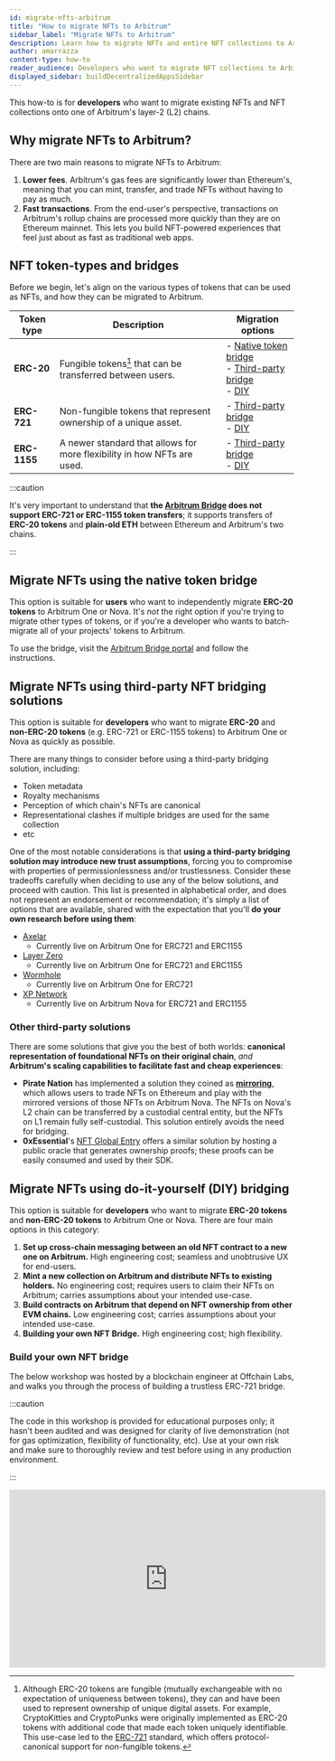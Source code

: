 ```yaml
---
id: migrate-nfts-arbitrum
title: "How to migrate NFTs to Arbitrum"
sidebar_label: "Migrate NFTs to Arbitrum"
description: Learn how to migrate NFTs and entire NFT collections to Arbitrum through the Arbitrum Bridge, third-party bridges, and DIY bridging solutions.
author: amarrazza
content-type: how-to
reader_audience: Developers who want to migrate NFT collections to Arbitrum
displayed_sidebar: buildDecentralizedAppsSidebar
---
```




<PublicPreviewBannerPartial />


This how-to is for **developers** who want to migrate existing NFTs and NFT collections onto one of Arbitrum's layer-2 (L2) chains.

## Why migrate NFTs to Arbitrum?

There are two main reasons to migrate NFTs to Arbitrum:

 1. **Lower fees**. Arbitrum's gas fees are significantly lower than Ethereum's, meaning that you can mint, transfer, and trade NFTs without having to pay as much.
 2. **Fast transactions**. From the end-user's perspective, transactions on Arbitrum's rollup chains are processed more quickly than they are on Ethereum mainnet. This lets you build NFT-powered experiences that feel just about as fast as traditional web apps.

<!-- todo: when shouldn't you? Risks to call out? -->


## NFT token-types and bridges

Before we begin, let's align on the various types of tokens that can be used as NFTs, and how they can be migrated to Arbitrum.

| Token type   | Description                                                             | Migration options                                                                                                                                                  |
| ------------ | ----------------------------------------------------------------------- | ------------------------------------------------------------------------------------------------------------------------------------------------------------------ |
| **ERC-20**   | Fungible tokens[^1] that can be transferred between users.              | - [Native token bridge](https://bridge.arbitrum.io/) <br/> - [Third-party bridge](#third-party-nft-bridging-solutions) <br/> - [DIY](#do-it-yourself-diy-bridging) |
| **ERC-721**  | Non-fungible tokens that represent ownership of a unique asset.         | - [Third-party bridge](#third-party-nft-bridging-solutions) <br/> - [DIY](#do-it-yourself-diy-bridging)                                                            |
| **ERC-1155** | A newer standard that allows for more flexibility in how NFTs are used. | - [Third-party bridge](#third-party-nft-bridging-solutions)  <br/> - [DIY](#do-it-yourself-diy-bridging)                                                           |

:::caution

It's very important to understand that **the [Arbitrum Bridge](https://bridge.arbitrum.io/) does not support ERC-721 or ERC-1155 token transfers**; it supports transfers of **ERC-20 tokens** and **plain-old ETH** between Ethereum and Arbitrum's two chains.

:::

<!-- todo: fact check -->

## Migrate NFTs using the native token bridge

This option is suitable for **users** who want to independently migrate **ERC-20 tokens** to <a data-quicklook-from="arbitrum-one">Arbitrum One</a> or <a data-quicklook-from="arbitrum-nova">Nova</a>. It's *not* the right option if you're trying to migrate other types of tokens, or if you're a developer who wants to batch-migrate all of your projects' tokens to Arbitrum. <!-- todo: is this true? -->

To use the bridge, visit the [Arbitrum Bridge portal](https://bridge.arbitrum.io/) and follow the instructions.


## Migrate NFTs using third-party NFT bridging solutions
 
This option is suitable for **developers** who want to migrate **ERC-20** and **non-ERC-20 tokens** (e.g. ERC-721 or ERC-1155 tokens) to <a data-quicklook-from="arbitrum-one">Arbitrum One</a> or <a data-quicklook-from="arbitrum-nova">Nova</a> as quickly as possible.

There are many things to consider before using a third-party bridging solution, including:

 - Token metadata
 - Royalty mechanisms
 - Perception of which chain's NFTs are canonical
 - Representational clashes if multiple bridges are used for the same collection
 - etc

One of the most notable considerations is that **using a third-party bridging solution may introduce new trust assumptions**, forcing you to compromise with properties of permissionlessness and/or trustlessness. Consider these tradeoffs carefully when deciding to use any of the below solutions, and proceed with caution. This list is presented in alphabetical order, and does not represent an endorsement or recommendation; it's simply a list of options that are available, shared with the expectation that you'll **do your own research before using them**:

- [Axelar](https://axelar.network/)
    - Currently live on Arbitrum One for ERC721 and ERC1155
- [Layer Zero](https://layerzero.network/)
    - Currently live on Arbitrum One for ERC721 and ERC1155
- [Wormhole](https://wormhole.com/)
    - Currently live on Arbitrum One for ERC721
- [XP Network](https://xp.network/)
    - Currently live on Arbitrum Nova for ERC721 and ERC1155


### Other third-party solutions

There are some solutions that give you the best of both worlds: **canonical representation of foundational NFTs on their original chain**, *and* **Arbitrum's scaling capabilities to facilitate fast and cheap experiences**:

 - **Pirate Nation** has implemented a solution they coined as **[mirroring](https://piratenation.medium.com/mirroring-trade-on-l1-play-on-l2-3f53068a6a44)**, which allows users to trade NFTs on Ethereum and play with the mirrored versions of those NFTs on Arbitrum Nova. The NFTs on Nova's L2 chain can be transferred by a custodial central entity, but the NFTs on L1 remain fully self-custodial. This solution entirely avoids the need for bridging.
 - **0xEssential**'s [NFT Global Entry](https://docs.0xessential.com/0xessential/guides/nft-global-entry) offers a similar solution by hosting a public oracle that generates ownership proofs; these proofs can be easily consumed and used by their SDK.


## Migrate NFTs using do-it-yourself (DIY) bridging

This option is suitable for **developers** who want to migrate **ERC-20 tokens** and **non-ERC-20 tokens** to <a data-quicklook-from="arbitrum-one">Arbitrum One</a> or <a data-quicklook-from="arbitrum-nova">Nova</a>. There are four main options in this category:

1. **Set up cross-chain messaging between an old NFT contract to a new one on Arbitrum.** High engineering cost; seamless and unobtrusive UX for end-users.
2. **Mint a new collection on Arbitrum and distribute NFTs to existing holders.** No engineering cost; requires users to claim their NFTs on Arbitrum; carries assumptions about your intended use-case.
3. **Build contracts on Arbitrum that depend on NFT ownership from other EVM chains.** Low engineering cost; carries assumptions about your intended use-case.
4. **Building your own NFT Bridge.** High engineering cost; high flexibility.

### Build your own NFT bridge

The below workshop was hosted by a blockchain engineer at Offchain Labs, and walks you through the process of building a trustless ERC-721 bridge.

:::caution

The code in this workshop is provided for educational purposes only; it hasn't been audited and was designed for clarity of live demonstration (not for gas optimization, flexibility of functionality, etc). Use at your own risk and make sure to thoroughly review and test before using in any production environment.

:::

<iframe width="560" height="315" src="https://www.youtube.com/embed/7fyyaPuPtW0" title="YouTube video player" frameborder="0" allow="accelerometer; autoplay; clipboard-write; encrypted-media; gyroscope; picture-in-picture; web-share" allowfullscreen></iframe>


[^1]: Although ERC-20 tokens are fungible (mutually exchangeable with no expectation of uniqueness between tokens), they can and have been used to represent ownership of unique digital assets. For example, CryptoKitties and CryptoPunks were originally implemented as ERC-20 tokens with additional code that made each token uniquely identifiable. This use-case led to the [ERC-721](https://ethereum.org/en/developers/docs/standards/tokens/erc-721/) standard, which offers protocol-canonical support for non-fungible tokens.
